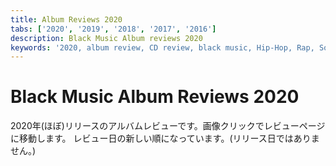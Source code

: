 ```yaml
---
title: Album Reviews 2020
tabs: ['2020', '2019', '2018', '2017', '2016']
description: Black Music Album reviews 2020
keywords: '2020, album review, CD review, black music, Hip-Hop, Rap, Soul, R&B'
---
```



# Black Music Album Reviews 2020

<PageDescription>
2020年(ほぼ)リリースのアルバムレビューです。画像クリックでレビューページに移動します。
レビュー日の新しい順になっています。(リリース日ではありません。)
</PageDescription>

<Row>
<Column colMd={2} colLg={3} noGutterMdLeft>
<Review1 />
</Column>
<Column colMd={2} colLg={3} noGutterMdLeft>
<Review2 /> 
</Column>
<Column colMd={2} colLg={3} noGutterMdLeft>
<Review3 /> 
</Column>
<Column colMd={2} colLg={3} noGutterMdLeft>
<Review4 /> 
</Column>
</Row>

<Row>
<Column colMd={2} colLg={3} noGutterMdLeft>
<Review5 />
</Column>
<Column colMd={2} colLg={3} noGutterMdLeft>
<Review6 />
</Column>
<Column colMd={2} colLg={3} noGutterMdLeft>
<Review7 />
</Column>
<Column colMd={2} colLg={3} noGutterMdLeft>
<Review8 />
</Column>
</Row>

<Row>
<Column colMd={2} colLg={3} noGutterMdLeft>
<Review9 />
</Column>
<Column colMd={2} colLg={3} noGutterMdLeft>
<Review10 />
</Column>
<Column colMd={2} colLg={3} noGutterMdLeft>
<Review11 />
</Column>
<Column colMd={2} colLg={3} noGutterMdLeft>
<Review12 />
</Column>
</Row>

<Row>
<Column colMd={2} colLg={3} noGutterMdLeft>
<Review13 />
</Column>
<Column colMd={2} colLg={3} noGutterMdLeft>
<Review14 />
</Column>
<Column colMd={2} colLg={3} noGutterMdLeft>
<Review15 />
</Column>
<Column colMd={2} colLg={3} noGutterMdLeft>
<Review16 />
</Column>
</Row>

<Row>
<Column colMd={2} colLg={3} noGutterMdLeft>
<Review17 />
</Column>
<Column colMd={2} colLg={3} noGutterMdLeft>
<Review18 />
</Column>
<Column colMd={2} colLg={3} noGutterMdLeft>
<Review19 />
</Column>
<Column colMd={2} colLg={3} noGutterMdLeft>
<Review20 />
</Column>
</Row>

<Row>
<Column colMd={2} colLg={3} noGutterMdLeft>
<Review21 />
</Column>
<Column colMd={2} colLg={3} noGutterMdLeft>
<Review22 />
</Column>
<Column colMd={2} colLg={3} noGutterMdLeft>
<Review23 />
</Column>
<Column colMd={2} colLg={3} noGutterMdLeft>
<Review24 />
</Column>
</Row>

<Row>
<Column colMd={2} colLg={3} noGutterMdLeft>
<Review25 />
</Column>
<Column colMd={2} colLg={3} noGutterMdLeft>
<Review26 />
</Column>
<Column colMd={2} colLg={3} noGutterMdLeft>
<Review27 />
</Column>
<Column colMd={2} colLg={3} noGutterMdLeft>
<Review28 />
</Column>
</Row>

<Row>
<Column colMd={2} colLg={3} noGutterMdLeft>
<Review29 />
</Column>
<Column colMd={2} colLg={3} noGutterMdLeft>
<Review30 />
</Column>
</Row>